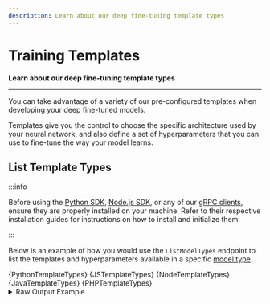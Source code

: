 ```yaml
---
description: Learn about our deep fine-tuning template types
---
```


# Training Templates

**Learn about our deep fine-tuning template types**
<hr />

You can take advantage of a variety of our pre-configured templates when developing your deep fine-tuned models. 

Templates give you the control to choose the specific architecture used by your neural network, and also define a set of hyperparameters that you can use to fine-tune the way your model learns.

## List Template Types

:::info

Before using the [Python SDK](https://docs.clarifai.com/additional-resources/api-overview/python-sdk), [Node.js SDK](https://docs.clarifai.com/additional-resources/api-overview/nodejs-sdk), or any of our [gRPC clients](https://docs.clarifai.com/additional-resources/api-overview/grpc-clients), ensure they are properly installed on your machine. Refer to their respective installation guides for instructions on how to install and initialize them.

:::



Below is an example of how you would use the `ListModelTypes` endpoint to list the templates and hyperparameters available in a specific [model type](https://docs.clarifai.com/create-manage/models/manage#list-model-types). 

<Tabs groupId="code">

<TabItem value="python" label="Python (gRPC)">
    <CodeBlock className="language-python">{PythonTemplateTypes}</CodeBlock>
</TabItem>

<TabItem value="js_rest" label="JavaScript (REST)">
    <CodeBlock className="language-javascript">{JSTemplateTypes}</CodeBlock>
</TabItem>

<TabItem value="nodejs" label="Node.js (gRPC)">
    <CodeBlock className="language-javascript">{NodeTemplateTypes}</CodeBlock>
</TabItem>

<TabItem value="java" label="Java (gRPC)">
    <CodeBlock className="language-java">{JavaTemplateTypes}</CodeBlock>
</TabItem>

<TabItem value="php" label="PHP (gRPC)">
    <CodeBlock className="language-php">{PHPTemplateTypes}</CodeBlock>
</TabItem>

<!--
<TabItem value="curl" label="cURL">
    <CodeBlock className="language-bash">{CurlTemplateTypes}</CodeBlock>
</TabItem>
-->

</Tabs>

<details>
  <summary>Raw Output Example</summary>
    <CodeBlock className="language-text">{CodeOutputExample1}</CodeBlock>
</details>



<DocCardList items={useCurrentSidebarCategory().items}/>



